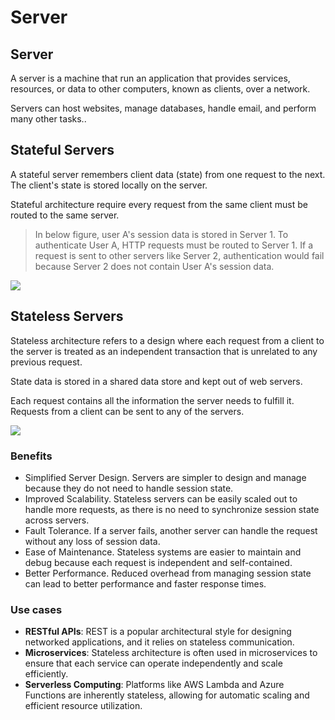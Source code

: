 # Server

## Server

A server is a machine that run an application that provides services, resources, or data to other computers, known as clients, over a network.

Servers can host websites, manage databases, handle email, and perform many other tasks..


## Stateful Servers

A stateful server remembers client data (state) from one request to the next. The client's state is stored locally on the server.

Stateful architecture require every request from the same client must be routed to the same server.

> In below figure, user A's session data is stored in Server 1. To authenticate User A, HTTP requests must be routed to Server 1. If a request is sent to other servers like Server 2, authentication would fail because Server 2 does not contain User A's session data.

![](./server/stateful.drawio.svg)


## Stateless Servers

Stateless architecture refers to a design where each request from a client to the server is treated as an independent transaction that is unrelated to any previous request.

State data is stored in a shared data store and kept out of web servers.

Each request contains all the information the server needs to fulfill it. Requests from a client can be sent to any of the servers.

![](./server/stateless.drawio.svg)


### Benefits

- Simplified Server Design. Servers are simpler to design and manage because they do not need to handle session state.
- Improved Scalability. Stateless servers can be easily scaled out to handle more requests, as there is no need to synchronize session state across servers.
- Fault Tolerance. If a server fails, another server can handle the request without any loss of session data.
- Ease of Maintenance. Stateless systems are easier to maintain and debug because each request is independent and self-contained.
- Better Performance. Reduced overhead from managing session state can lead to better performance and faster response times.


### Use cases

- **RESTful APIs**: REST is a popular architectural style for designing networked applications, and it relies on stateless communication.
- **Microservices**: Stateless architecture is often used in microservices to ensure that each service can operate independently and scale efficiently.
- **Serverless Computing**: Platforms like AWS Lambda and Azure Functions are inherently stateless, allowing for automatic scaling and efficient resource utilization.
